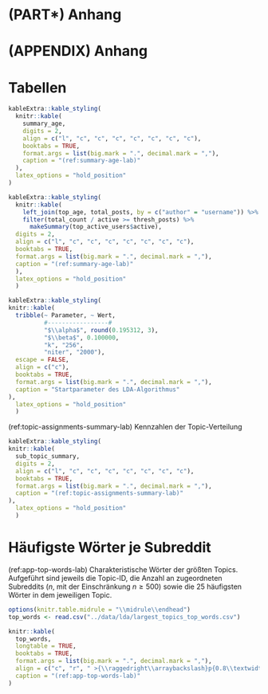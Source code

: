 \cleardoublepage

# (PART\*) Anhang {-}
# (APPENDIX) Anhang {-}

# Tabellen
```r

kableExtra::kable_styling(
  knitr::kable(
    summary_age,
    digits = 2,
    align = c("l", "c", "c", "c", "c", "c", "c", "c"),
    booktabs = TRUE,
    format.args = list(big.mark = ".", decimal.mark = ","),
    caption = "(ref:summary-age-lab)"
  ),
  latex_options = "hold_position"
)
```

```r
kableExtra::kable_styling(
  knitr::kable(
    left_join(top_age, total_posts, by = c("author" = "username")) %>%
    filter(total_count / active >= thresh_posts) %>%
      makeSummary(top_active_users$active),
  digits = 2,
  align = c("l", "c", "c", "c", "c", "c", "c", "c"),
  booktabs = TRUE,
  format.args = list(big.mark = ".", decimal.mark = ","),
  caption = "(ref:summary-age-lab)"
  ),
  latex_options = "hold_position"
  )
```

```r
kableExtra::kable_styling(
knitr::kable(
  tribble(~ Parameter, ~ Wert,
          #-----------------#
          "$\\alpha$", round(0.195312, 3),
          "$\\beta$", 0.100000,
          "k", "256",
          "niter", "2000"),
  escape = FALSE,
  align = c("c"),
  booktabs = TRUE,
  format.args = list(big.mark = ".", decimal.mark = ","),
  caption = "Startparameter des LDA-Algorithmus"
),
  latex_options = "hold_position"
  )
```

(ref:topic-assignments-summary-lab) Kennzahlen der Topic-Verteilung
```r
kableExtra::kable_styling(
knitr::kable(
  sub_topic_summary,
  digits = 2,
  align = c("l", "c", "c", "c", "c", "c", "c", "c"),
  booktabs = TRUE,
  format.args = list(big.mark = ".", decimal.mark = ","),
  caption = "(ref:topic-assignments-summary-lab)"
),
  latex_options = "hold_position"
  )
```

# Häufigste Wörter je Subreddit
(ref:app-top-words-lab) Charakteristische Wörter der größten Topics. Aufgeführt sind jeweils die Topic-ID, die Anzahl an zugeordneten Subreddits ($n$, mit der Einschränkung $n \ge 500$) sowie die 25 häufigsten Wörter in dem jeweiligen Topic.
```r

options(knitr.table.midrule = "\\midrule\\endhead")
top_words <- read.csv("../data/lda/largest_topics_top_words.csv")

knitr::kable(
  top_words,
  longtable = TRUE,
  booktabs = TRUE,
  format.args = list(big.mark = ".", decimal.mark = ","),
  align = c("c", "r", " >{\\raggedright\\arraybackslash}p{0.8\\textwidth}" ),
  caption = "(ref:app-top-words-lab)"
)
```


\cleardoublepage